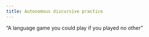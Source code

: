 ```yaml
---
title: Autonomous discursive practice
---
```


"A language game you could play if you played no other"